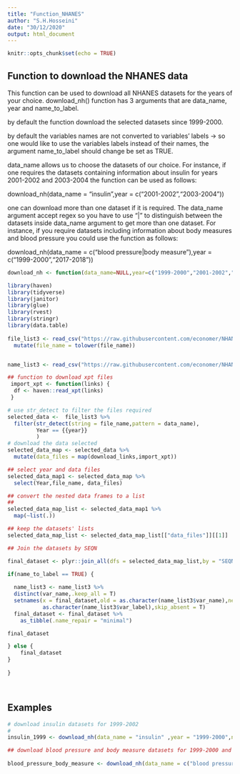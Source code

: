 ```yaml
---
title: "Function_NHANES"
author: "S.H.Hosseini"
date: "30/12/2020"
output: html_document
---
```


```r
knitr::opts_chunk$set(echo = TRUE)
```

## Function to download the NHANES data

This function can be used to download all NHANES datasets for the years of your choice. download_nh() function has 3 arguments that are data_name, year and name_to_label. 

by default the function download the selected datasets since 1999-2000. 

by default the variables names are not converted to variables' labels -> so one would like to use the variables labels instead of their names, the argument name_to_label should change be set as TRUE.

data_name allows us to choose the datasets of our choice. For instance, if one requires the datasets containing information about insulin for years 2001-2002 and 2003-2004 the function can be used as follows: 

download_nh(data_name = "insulin",year = c("2001-2002","2003-2004"))

one can download more than one dataset if it is required. The data_name argument accept regex so you have to use "|" to distinguish between the datasets inside data_name argument to get more than one dataset. For instance, if you require datasets including information about body measures and blood pressure you could use the function as follows: 

download_nh(data_name = c("blood pressure|body measure"),year = c("1999-2000","2017-2018"))



```r

download_nh <- function(data_name=NULL,year=c("1999-2000","2001-2002","2003-2004","2005-2006", "2007-2008", "2009-2010", "2011-2012", "2013-2014","2015-2016","2017-2018"),name_to_label=FALSE) {

library(haven)
library(tidyverse)
library(janitor)
library(glue)
library(rvest)
library(stringr)
library(data.table)
  
file_list3 <- read_csv("https://raw.githubusercontent.com/economer/NHANES/master/file_list3.csv",progress = F) %>%
  mutate(file_name = tolower(file_name))


name_list3 <- read_csv("https://raw.githubusercontent.com/economer/NHANES/master/name_list3.csv",progress = F)

## function to download xpt files 
 import_xpt <- function(links) {
  df <- haven::read_xpt(links)
 }

# use str_detect to filter the files required
selected_data <-  file_list3 %>%
  filter(str_detect(string = file_name,pattern = data_name),
         Year == {{year}}
         ) 
# download the data selected 
selected_data_map <- selected_data %>%
  mutate(data_files = map(download_links,import_xpt))

## select year and data files
selected_data_map1 <- selected_data_map %>%
  select(Year,file_name, data_files) 

## convert the nested data frames to a list
## 
selected_data_map_list <- selected_data_map1 %>%
  map(~list(.))

## keep the datasets' lists 
selected_data_map_list <- selected_data_map_list[["data_files"]][[1]]

## Join the datasets by SEQN

final_dataset <- plyr::join_all(dfs = selected_data_map_list,by = "SEQN",type = "full")

if(name_to_label == TRUE) {
  
  name_list3 <- name_list3 %>%
  distinct(var_name,.keep_all = T)
  setnames(x = final_dataset,old = as.character(name_list3$var_name),new =
           as.character(name_list3$var_label),skip_absent = T)
  final_dataset <- final_dataset %>%
    as_tibble(.name_repair = "minimal")

final_dataset

} else {
    final_dataset
}
  
} 




```

## Examples

```r

# download insulin datasets for 1999-2002
# 
insulin_1999 <- download_nh(data_name = "insulin" ,year = "1999-2000",name_to_label = TRUE)

## download blood pressure and body measure datasets for 1999-2000 and 2017-2018
 
blood_pressure_body_measure <- download_nh(data_name = c("blood pressure|body measure"),year = c("1999-2000","2017-2018"))
```

